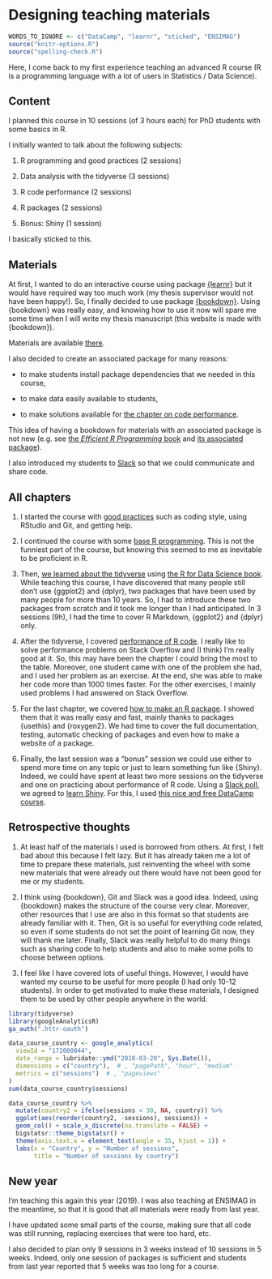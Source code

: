 # Designing teaching materials

```r
WORDS_TO_IGNORE <- c("DataCamp", "learnr", "sticked", "ENSIMAG")
source("knitr-options.R")
source("spelling-check.R")
```

Here, I come back to my first experience teaching an advanced R course (R is a programming language with a lot of users in Statistics / Data Science). 

## Content

I planned this course in 10 sessions (of 3 hours each) for PhD students with some basics in R.

I initially wanted to talk about the following subjects:

1. R programming and good practices (2 sessions)

2. Data analysis with the tidyverse (3 sessions)

3. R code performance (2 sessions)

4. R packages (2 sessions)

5. Bonus: Shiny (1 session)

I basically sticked to this.

## Materials

At first, I wanted to do an interactive course using package [{learnr}](https://rstudio.github.io/learnr/) but it would have required way too much work (my thesis supervisor would not have been happy!).
So, I finally decided to use package [{bookdown}](https://bookdown.org/yihui/bookdown/). Using {bookdown} was really easy, and knowing how to use it now will spare me some time when I will write my thesis manuscript (this website is made with {bookdown}).

Materials are available [there](https://privefl.github.io/advr38book/index.html).

I also decided to create an associated package for many reasons:

- to make students install package dependencies that we needed in this course,

- to make data easily available to students,

- to make solutions available for [the chapter on code performance](https://privefl.github.io/advr38book/performance.html).

This idea of having a bookdown for materials with an associated package is not new (e.g. see [the *Efficient R Programming* book](https://bookdown.org/csgillespie/efficientR/) and [its associated package](https://github.com/csgillespie/efficient)).

I also introduced my students to [Slack](https://slack.com) so that we could communicate and share code.

## All chapters

1. I started the course with [good practices](https://privefl.github.io/advr38book/good-practices.html) such as coding style, using RStudio and Git, and getting help.

2. I continued the course with some [base R programming](https://privefl.github.io/advr38book/r-programming.html). This is not the funniest part of the course, but knowing this seemed to me as inevitable to be proficient in R.

3. Then, [we learned about the tidyverse](https://privefl.github.io/advr38book/tidyverse.html) using [the R for Data Science book](http://r4ds.had.co.nz/). While teaching this course, I have discovered that many people still don't use {ggplot2} and {dplyr}, two packages that have been used by many people for more than 10 years. So, I had to introduce these two packages from scratch and it took me longer than I had anticipated. In 3 sessions (9h), I had the time to cover R Markdown, {ggplot2} and {dplyr} only.
    
4. After the tidyverse, I covered [performance of R code](https://privefl.github.io/advr38book/performance.html). I really like to solve performance problems on Stack Overflow and (I think) I'm really good at it. So, this may have been the chapter I could bring the most to the table. Moreover, one student came with one of the problem she had, and I used her problem as an exercise. At the end, she was able to make her code more than 1000 times faster. For the other exercises, I mainly used problems I had answered on Stack Overflow.

5. For the last chapter, we covered [how to make an R package](https://privefl.github.io/advr38book/packages.html). I showed them that it was really easy and fast, mainly thanks to packages {usethis} and {roxygen2}. We had time to cover the full documentation, testing, automatic checking of packages and even how to make a website of a package.

6. Finally, the last session was a "bonus" session we could use either to spend more time on any topic or just to learn something fun like {Shiny}. Indeed, we could have spent at least two more sessions on the tidyverse and one on practicing about performance of R code. 
Using a [Slack poll](https://simplepoll.rocks/), we agreed to [learn Shiny](https://privefl.github.io/advr38book/shiny.html). For this, I used [this nice and free DataCamp course](https://www.datacamp.com/courses/building-web-applications-in-r-with-shiny). 

## Retrospective thoughts

1. At least half of the materials I used is borrowed from others. At first, I felt bad about this because I felt lazy. But it has already taken me a lot of time to prepare these materials, just reinventing the wheel with some new materials that were already out there would have not been good for me or my students.

2. I think using {bookdown}, Git and Slack was a good idea. Indeed, using {bookdown} makes the structure of the course very clear. Moreover, other resources that I use are also in this format so that students are already familiar with it. Then, Git is so useful for everything code related, so even if some students do not set the point of learning Git now, they will thank me later. Finally, Slack was really helpful to do many things such as sharing code to help students and also to make some polls to choose between options.

3. I feel like I have covered lots of useful things. However, I would have wanted my course to be useful for more people (I had only 10-12 students). In order to get motivated to make these materials, I designed them to be used by other people anywhere in the world.

```r
library(tidyverse)
library(googleAnalyticsR)
ga_auth(".httr-oauth")

data_course_country <- google_analytics(
  viewId = "172000044",
  date_range = lubridate::ymd("2018-03-20", Sys.Date()),
  dimensions = c("country"),  # , "pagePath", "hour", "medium"
  metrics = c("sessions")  # , "pageviews"
)
sum(data_course_country$sessions)

data_course_country %>%
  mutate(country2 = ifelse(sessions < 30, NA, country)) %>%
  ggplot(aes(reorder(country2, -sessions), sessions)) +
  geom_col() + scale_x_discrete(na.translate = FALSE) +
  bigstatsr::theme_bigstatsr() +
  theme(axis.text.x = element_text(angle = 35, hjust = 1)) + 
  labs(x = "Country", y = "Number of sessions", 
       title = "Number of sessions by country")
```

## New year

I'm teaching this again this year (2019).
I was also teaching at ENSIMAG in the meantime, so that it is good that all materials were ready from last year.

I have updated some small parts of the course, making sure that all code was still running, replacing exercises that were too hard, etc.

I also decided to plan only 9 sessions in 3 weeks instead of 10 sessions in 5 weeks. Indeed, only one session of packages is sufficient and students from last year reported that 5 weeks was too long for a course.

